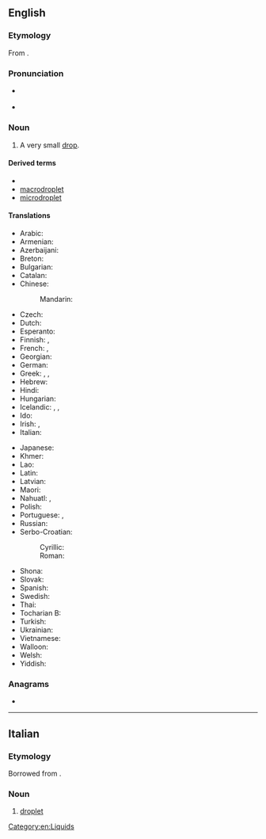 ==English==
{{wikipedia}}

===Etymology===
From {{suffix|en|drop|let}}.

===Pronunciation===
* {{a|UK}} {{IPA|en|/ˈdɹɒplət/}}
* {{a|US}} {{IPA|en|/ˈdɹɑːplət/}}

===Noun===
{{en-noun}}

# A very small [[drop]].

====Derived terms====
* {{l|en|droplet infection}}
* [[macrodroplet]]
* [[microdroplet]]

====Translations====
{{trans-top|very small drop}}
* Arabic: {{t|ar|قُطَيْرَة|f}}
* Armenian: {{t|hy|փոքր կաթիլ}}
* Azerbaijani: {{t+|az|damcı}}
* Breton: {{t+|br|banne|m}}
* Bulgarian: {{t+|bg|капчица|f}}
* Catalan: {{t|ca|goteta|f}}
* Chinese:
*: Mandarin: {{t+|cmn|小滴|tr=xiǎodī}}
* Czech: {{t+|cs|kapička|f}}
* Dutch: {{t+|nl|druppeltje|n}}
* Esperanto: {{t|eo|guteto}}
* Finnish: {{t+|fi|tippa}}, {{t+|fi|pisara}}
* French: {{t+|fr|gouttelette|f}}, {{t+|fr|goutte|f}}
* Georgian: {{t|ka|წვეთი}}
* German: {{t+|de|Tröpfchen|n}}
* Greek: {{t+|el|σταγονίδιο|n}}, {{t|el|σταλίτσα|f}}, {{t+|el|σταγόνα|f}}
* Hebrew: {{t|he|טיפית|f|tr=tipít}}
* Hindi: {{t|hi|बूंद}}
* Hungarian: {{t+|hu|cseppecske}}
* Icelandic: {{t+|is|dropi|m}}, {{t|is|smádropi|m}}, {{t|is|smádropi|m}}
* Ido: {{t+|io|guteto}}
* Irish: {{t|ga|driog|f}}, {{t|ga|braoinín|m}}
* Italian: {{t|it|gocciolina|f}}
{{trans-mid}}
* Japanese: {{t|ja|小滴|tr=しょうてき, shōteki}}
* Khmer: {{t|km|ដំណក់តូច|tr=dɑmnɑk tooc}}
* Lao: {{t-needed|lo}}
* Latin: {{t|la|guttula|f}}
* Latvian: {{t+|lv|lāse|f}}
* Maori: {{t|mi|māturu}}
* Nahuatl: {{t|nah|chichipictli}}, {{t|nah|chichipiniliztica}}
* Polish: {{t+|pl|kropelka|f}}
* Portuguese: {{t+|pt|gotinha}}, {{t+|pt|gotícula}}
* Russian: {{t+|ru|ка́пелька|f}}
* Serbo-Croatian:
*: Cyrillic: {{t|sh|ка̏пљица|f}}
*: Roman: {{t+|sh|kȁpljica|f}}
* Shona: {{t|sn|donhwe}}
* Slovak: {{t|sk|kvapôčka|f}}
* Spanish: {{t+|es|gotita|f}}
* Swedish: {{t+|sv|droppe}}
* Thai: {{t|th|[[หยาด]][[น้ำ]]|tr=yàat náam}}
* Tocharian B: {{t|txb|pältakw}}
* Turkish: {{t+|tr|damlacık}}
* Ukrainian: {{t|uk|кра́пелька}}
* Vietnamese: {{t|vi|giọt nhỏ}}
* Walloon: {{t+|wa|gotlete|f}}
* Welsh: {{t+|cy|defnyn|m}}
* Yiddish: {{t-needed|yi}}
{{trans-bottom}}

===Anagrams===
* {{anagrams|en|a=deloprt|pretold|torpled}}

[[Category:en:Liquids]]

----

==Italian==

===Etymology===
Borrowed from {{bor|it|en|droplet}}.

===Noun===
{{it-noun|m|#}}

# {{lb|it|neologism}} [[#English|droplet]]

{{C|it|Coronavirus}}